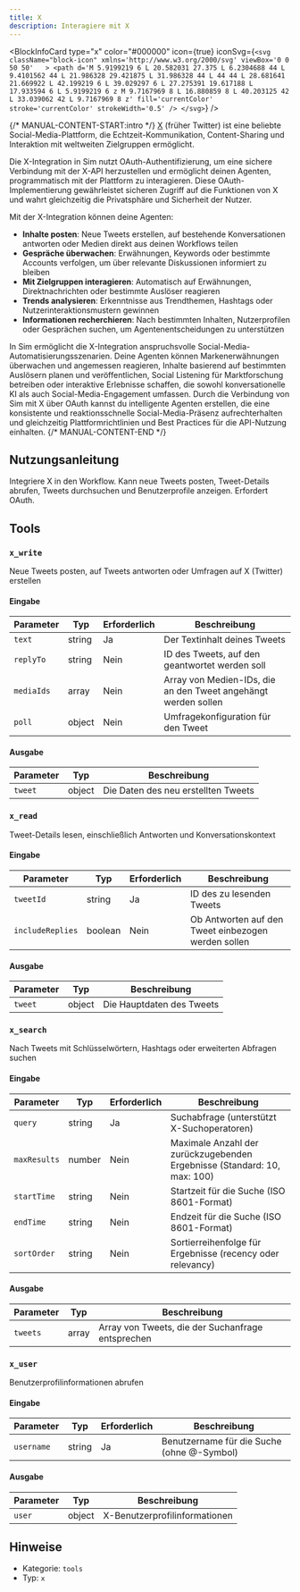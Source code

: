 ```yaml
---
title: X
description: Interagiere mit X
---
```



<BlockInfoCard 
  type="x"
  color="#000000"
  icon={true}
  iconSvg={`<svg className="block-icon" xmlns='http://www.w3.org/2000/svg' viewBox='0 0 50 50'   >
      <path
        d='M 5.9199219 6 L 20.582031 27.375 L 6.2304688 44 L 9.4101562 44 L 21.986328 29.421875 L 31.986328 44 L 44 44 L 28.681641 21.669922 L 42.199219 6 L 39.029297 6 L 27.275391 19.617188 L 17.933594 6 L 5.9199219 6 z M 9.7167969 8 L 16.880859 8 L 40.203125 42 L 33.039062 42 L 9.7167969 8 z'
        fill='currentColor'
        stroke='currentColor'
        strokeWidth='0.5'
      />
    </svg>`}
/>

{/* MANUAL-CONTENT-START:intro */}
[X](https://x.com/) (früher Twitter) ist eine beliebte Social-Media-Plattform, die Echtzeit-Kommunikation, Content-Sharing und Interaktion mit weltweiten Zielgruppen ermöglicht.

Die X-Integration in Sim nutzt OAuth-Authentifizierung, um eine sichere Verbindung mit der X-API herzustellen und ermöglicht deinen Agenten, programmatisch mit der Plattform zu interagieren. Diese OAuth-Implementierung gewährleistet sicheren Zugriff auf die Funktionen von X und wahrt gleichzeitig die Privatsphäre und Sicherheit der Nutzer.

Mit der X-Integration können deine Agenten:

- **Inhalte posten**: Neue Tweets erstellen, auf bestehende Konversationen antworten oder Medien direkt aus deinen Workflows teilen
- **Gespräche überwachen**: Erwähnungen, Keywords oder bestimmte Accounts verfolgen, um über relevante Diskussionen informiert zu bleiben
- **Mit Zielgruppen interagieren**: Automatisch auf Erwähnungen, Direktnachrichten oder bestimmte Auslöser reagieren
- **Trends analysieren**: Erkenntnisse aus Trendthemen, Hashtags oder Nutzerinteraktionsmustern gewinnen
- **Informationen recherchieren**: Nach bestimmten Inhalten, Nutzerprofilen oder Gesprächen suchen, um Agentenentscheidungen zu unterstützen

In Sim ermöglicht die X-Integration anspruchsvolle Social-Media-Automatisierungsszenarien. Deine Agenten können Markenerwähnungen überwachen und angemessen reagieren, Inhalte basierend auf bestimmten Auslösern planen und veröffentlichen, Social Listening für Marktforschung betreiben oder interaktive Erlebnisse schaffen, die sowohl konversationelle KI als auch Social-Media-Engagement umfassen. Durch die Verbindung von Sim mit X über OAuth kannst du intelligente Agenten erstellen, die eine konsistente und reaktionsschnelle Social-Media-Präsenz aufrechterhalten und gleichzeitig Plattformrichtlinien und Best Practices für die API-Nutzung einhalten.
{/* MANUAL-CONTENT-END */}

## Nutzungsanleitung

Integriere X in den Workflow. Kann neue Tweets posten, Tweet-Details abrufen, Tweets durchsuchen und Benutzerprofile anzeigen. Erfordert OAuth.

## Tools

### `x_write`

Neue Tweets posten, auf Tweets antworten oder Umfragen auf X (Twitter) erstellen

#### Eingabe

| Parameter | Typ | Erforderlich | Beschreibung |
| --------- | ---- | -------- | ----------- |
| `text` | string | Ja | Der Textinhalt deines Tweets |
| `replyTo` | string | Nein | ID des Tweets, auf den geantwortet werden soll |
| `mediaIds` | array | Nein | Array von Medien-IDs, die an den Tweet angehängt werden sollen |
| `poll` | object | Nein | Umfragekonfiguration für den Tweet |

#### Ausgabe

| Parameter | Typ | Beschreibung |
| --------- | ---- | ----------- |
| `tweet` | object | Die Daten des neu erstellten Tweets |

### `x_read`

Tweet-Details lesen, einschließlich Antworten und Konversationskontext

#### Eingabe

| Parameter | Typ | Erforderlich | Beschreibung |
| --------- | ---- | -------- | ----------- |
| `tweetId` | string | Ja | ID des zu lesenden Tweets |
| `includeReplies` | boolean | Nein | Ob Antworten auf den Tweet einbezogen werden sollen |

#### Ausgabe

| Parameter | Typ | Beschreibung |
| --------- | ---- | ----------- |
| `tweet` | object | Die Hauptdaten des Tweets |

### `x_search`

Nach Tweets mit Schlüsselwörtern, Hashtags oder erweiterten Abfragen suchen

#### Eingabe

| Parameter | Typ | Erforderlich | Beschreibung |
| --------- | ---- | -------- | ----------- |
| `query` | string | Ja | Suchabfrage \(unterstützt X-Suchoperatoren\) |
| `maxResults` | number | Nein | Maximale Anzahl der zurückzugebenden Ergebnisse \(Standard: 10, max: 100\) |
| `startTime` | string | Nein | Startzeit für die Suche \(ISO 8601-Format\) |
| `endTime` | string | Nein | Endzeit für die Suche \(ISO 8601-Format\) |
| `sortOrder` | string | Nein | Sortierreihenfolge für Ergebnisse \(recency oder relevancy\) |

#### Ausgabe

| Parameter | Typ | Beschreibung |
| --------- | ---- | ----------- |
| `tweets` | array | Array von Tweets, die der Suchanfrage entsprechen |

### `x_user`

Benutzerprofilinformationen abrufen

#### Eingabe

| Parameter | Typ | Erforderlich | Beschreibung |
| --------- | ---- | -------- | ----------- |
| `username` | string | Ja | Benutzername für die Suche \(ohne @-Symbol\) |

#### Ausgabe

| Parameter | Typ | Beschreibung |
| --------- | ---- | ----------- |
| `user` | object | X-Benutzerprofilinformationen |

## Hinweise

- Kategorie: `tools`
- Typ: `x`
